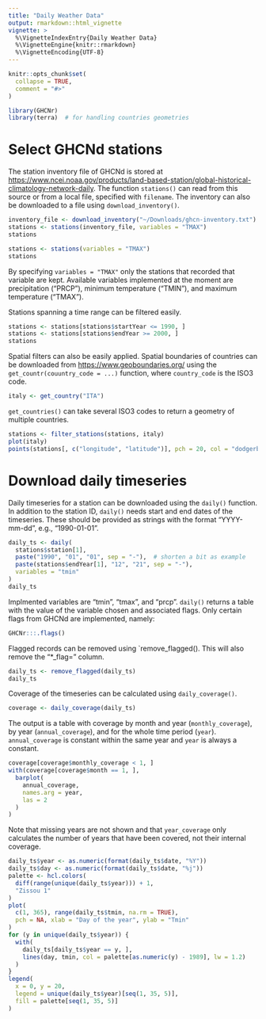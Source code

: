 ```yaml
---
title: "Daily Weather Data"
output: rmarkdown::html_vignette
vignette: >
  %\VignetteIndexEntry{Daily Weather Data}
  %\VignetteEngine{knitr::rmarkdown}
  %\VignetteEncoding{UTF-8}
---
```


```r
knitr::opts_chunk$set(
  collapse = TRUE,
  comment = "#>"
)
```

```r
library(GHCNr)
library(terra)  # for handling countries geometries
```

# Select GHCNd stations

The station inventory file of GHCNd is stored at <https://www.ncei.noaa.gov/products/land-based-station/global-historical-climatology-network-daily>.
The function `stations()` can read from this source or from a local file, specified with `filename`.
The inventory can also be downloaded to a file using `download_inventory()`.

```r
inventory_file <- download_inventory("~/Downloads/ghcn-inventory.txt")
stations <- stations(inventory_file, variables = "TMAX")
stations
```

```r
stations <- stations(variables = "TMAX")
stations
```
By specifying `variables = "TMAX"` only the stations that recorded that variable are kept.
Available variables implemented at the moment are precipitation ("PRCP"), minimum temperature ("TMIN"), and maximum temperature ("TMAX").

Stations spanning a time range can be filtered easily.
```r
stations <- stations[stations$startYear <= 1990, ]
stations <- stations[stations$endYear >= 2000, ]
stations
```

Spatial filters can also be easily applied.
Spatial boundaries of countries can be downloaded from <https://www.geoboundaries.org/> using the `get_countr(couuntry_code = ...)` function, where `country_code` is the ISO3 code.
```r
italy <- get_country("ITA")
```
`get_countries()` can take several ISO3 codes to return a geometry of multiple countries.

```r
stations <- filter_stations(stations, italy)
plot(italy)
points(stations[, c("longitude", "latitude")], pch = 20, col = "dodgerblue")
```

# Download daily timeseries

Daily timeseries for a station can be downloaded using the `daily()` function.
In addition to the station ID, `daily()` needs start and end dates of the timeseries.
These should be provided as strings with the format "YYYY-mm-dd", e.g., "1990-01-01".

```r
daily_ts <- daily(
  stations$station[1],
  paste("1990", "01", "01", sep = "-"),  # shorten a bit as example
  paste(stations$endYear[1], "12", "21", sep = "-"),
  variables = "tmin"
)
daily_ts
```

Implmented variables are "tmin", "tmax", and "prcp".
`daily()` returns a table with the value of the variable chosen and associated flags.
Only certain flags from GHCNd are implemented, namely:
```r
GHCNr:::.flags()
```

Flagged records can be removed using `remove_flagged().
This will also remove the "*_flag=" column.
```r
daily_ts <- remove_flagged(daily_ts)
daily_ts
```

Coverage of the timeseries can be calculated using `daily_coverage()`.
```r
coverage <- daily_coverage(daily_ts)
```
The output is a table with coverage by month and year (`monthly_coverage`), by year (`annual_coverage`), and for the whole time period (`year`).
`annual_coverage` is constant within the same year and `year` is always a constant.

```r
coverage[coverage$monthly_coverage < 1, ]
with(coverage[coverage$month == 1, ],
  barplot(
    annual_coverage,
    names.arg = year,
    las = 2
  )
)
```

Note that missing years are not shown and that `year_coverage` only calculates the number of years that have been covered, not their internal coverage.

```r
daily_ts$year <- as.numeric(format(daily_ts$date, "%Y"))
daily_ts$day <- as.numeric(format(daily_ts$date, "%j"))
palette <- hcl.colors(
  diff(range(unique(daily_ts$year))) + 1,
  "Zissou 1"
)
plot(
  c(1, 365), range(daily_ts$tmin, na.rm = TRUE),
  pch = NA, xlab = "Day of the year", ylab = "Tmin"
)
for (y in unique(daily_ts$year)) {
  with(
    daily_ts[daily_ts$year == y, ],
    lines(day, tmin, col = palette[as.numeric(y) - 1989], lw = 1.2)
  )
}
legend(
  x = 0, y = 20,
  legend = unique(daily_ts$year)[seq(1, 35, 5)],
  fill = palette[seq(1, 35, 5)]
)
```
